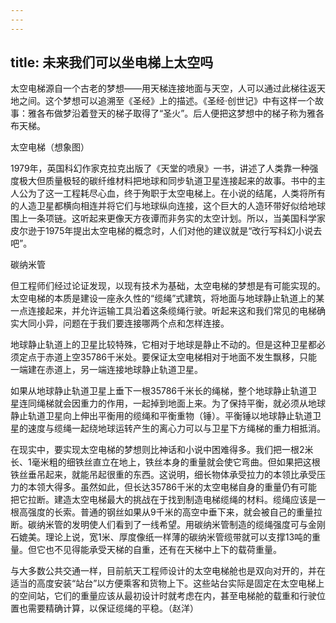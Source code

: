 ```yaml
---
---
---
```

title: 未来我们可以坐电梯上太空吗
---




太空电梯源自一个古老的梦想——用天梯连接地面与天空，人可以通过此梯往返天地之间。这个梦想可以追溯至《圣经》上的描述。《圣经·创世记》中有这样一个故事：雅各布做梦沿着登天的梯子取得了“圣火”。后人便把这梦想中的梯子称为雅各布天梯。

太空电梯（想象图）



1979年，英国科幻作家克拉克出版了《天堂的喷泉》一书，讲述了人类靠一种强度极大但质量极轻的碳纤维材料把地球和同步轨道卫星连接起来的故事。书中的主人公为了这一工程耗尽心血，终于殉职于太空电梯上。在小说的结尾，人类将所有的人造卫星都横向相连并将它们与地球纵向连接，这个巨大的人造环带好似给地球围上一条项链。这听起来更像天方夜谭而非务实的太空计划。所以，当美国科学家皮尔逊于1975年提出太空电梯的概念时，人们对他的建议就是“改行写科幻小说去吧”。

碳纳米管



但工程师们经过论证发现，以现有技术为基础，太空电梯的梦想是有可能实现的。太空电梯的本质是建设一座永久性的“缆绳”式建筑，将地面与地球静止轨道上的某一点连接起来，并允许运输工具沿着这条缆绳行驶。听起来这和我们常见的电梯确实大同小异，问题在于我们要连接哪两个点和怎样连接。

地球静止轨道上的卫星比较特殊，它相对于地球是静止不动的。但是这种卫星都必须定点于赤道上空35786千米处。要保证太空电梯相对于地面不发生飘移，只能一端建在赤道上，另一端连接地球静止轨道卫星。

如果从地球静止轨道卫星上垂下一根35786千米长的绳梯，整个地球静止轨道卫星连同绳梯就会因重力的作用，一起掉到地面上来。为了保持平衡，就必须从地球静止轨道卫星向上伸出平衡用的缆绳和平衡重物（锤）。平衡锤以地球静止轨道卫星的速度与缆绳一起绕地球运转产生的离心力可以与卫星下方绳梯的重力相抵消。

在现实中，要实现太空电梯的梦想则比神话和小说中困难得多。我们把一根2米长、1毫米粗的细铁丝直立在地上，铁丝本身的重量就会使它弯曲。但如果把这根铁丝垂吊起来，就能吊起很重的东西。这说明，细长物体承受拉力的本领比承受压力的本领大得多。虽然如此，但长达35786千米的太空电梯自身的重量仍有可能把它拉断。建造太空电梯最大的挑战在于找到制造电梯缆绳的材料。缆绳应该是一根高强度的长索。普通的钢丝如果从9千米的高空中垂下来，就会被自己的重量拉断。碳纳米管的发明使人们看到了一线希望。用碳纳米管制造的缆绳强度可与金刚石媲美。理论上说，宽1米、厚度像纸一样薄的碳纳米管缆带就可以支撑13吨的重量。但它也不见得能承受天梯的自重，还有在天梯中上下的载荷重量。

与大多数公共交通一样，目前航天工程师设计的太空电梯舱也是双向对开的，并在适当的高度安装“站台”以方便乘客和货物上下。这些站台实际是固定在太空电梯上的空间站，它们的重量应该从最初设计时就考虑在内，甚至电梯舱的载重和行驶位置也需要精确计算，以保证缆绳的平稳。（赵洋）